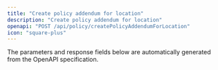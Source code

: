 ```yaml
---
title: "Create policy addendum for location"
description: "Create policy addendum for location"
openapi: "POST /api/policy/createPolicyAddendumForLocation"
icon: "square-plus"
---
```


<Note>
The parameters and response fields below are automatically generated from the OpenAPI specification.
</Note>
